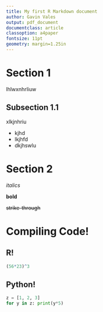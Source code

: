 ```yaml
---
title: My first R Markdown document
author: Gavin Vales
output: pdf_document
documentclass: article
classoption: a4paper
fontsize: 11pt
geometry: margin=1.25in
---
```


\tableofcontents

# Section 1

lhlwxnhrliuw

## Subsection 1.1

xlkjnhriu

* kjhd
* lkjhfd
* dkjhswlu

# Section 2

_italics_

**bold**

~~strike-through~~

\newpage

# Compiling Code!

## R!

```r
(56*23)^3
```

## Python!

```python
z = [1, 2, 3]
for y in z: print(y*5)
```

